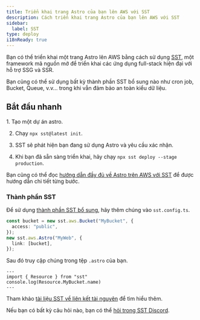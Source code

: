 ```yaml
---
title: Triển khai trang Astro của bạn lên AWS với SST
description: Cách triển khai trang Astro của bạn lên AWS với SST
sidebar:
  label: SST
type: deploy
i18nReady: true
---
```


Bạn có thể triển khai một trang Astro lên AWS bằng cách sử dụng [SST](https://sst.dev), một framework mã nguồn mở để triển khai các ứng dụng full-stack hiện đại với hỗ trợ SSG và SSR.

Bạn cũng có thể sử dụng bất kỳ thành phần SST bổ sung nào như cron job, Bucket, Queue, v.v... trong khi vẫn đảm bảo an toàn kiểu dữ liệu.

## Bắt đầu nhanh

<Steps>
1. Tạo một dự án astro.

2. Chạy `npx sst@latest init`.

3. SST sẽ phát hiện bạn đang sử dụng Astro và yêu cầu xác nhận.

4. Khi bạn đã sẵn sàng triển khai, hãy chạy `npx sst deploy --stage production`.
</Steps>

Bạn cũng có thể đọc [hướng dẫn đầy đủ về Astro trên AWS với SST](https://sst.dev/docs/start/aws/astro) để được hướng dẫn chi tiết từng bước.

### Thành phần SST

Để sử dụng [thành phần SST bổ sung](https://sst.dev/docs/), hãy thêm chúng vào `sst.config.ts`. 

```ts {1} {5} title="sst.config.ts"
const bucket = new sst.aws.Bucket("MyBucket", {
  access: "public",
});
new sst.aws.Astro("MyWeb", {
  link: [bucket],
});
```

Sau đó truy cập chúng trong tệp `.astro` của bạn.

```astro
---
import { Resource } from "sst"
console.log(Resource.MyBucket.name)
---
```

Tham khảo [tài liệu SST về liên kết tài nguyên](https://sst.dev/docs/linking) để tìm hiểu thêm.

Nếu bạn có bất kỳ câu hỏi nào, bạn có thể [hỏi trong SST Discord](https://discord.gg/sst).
